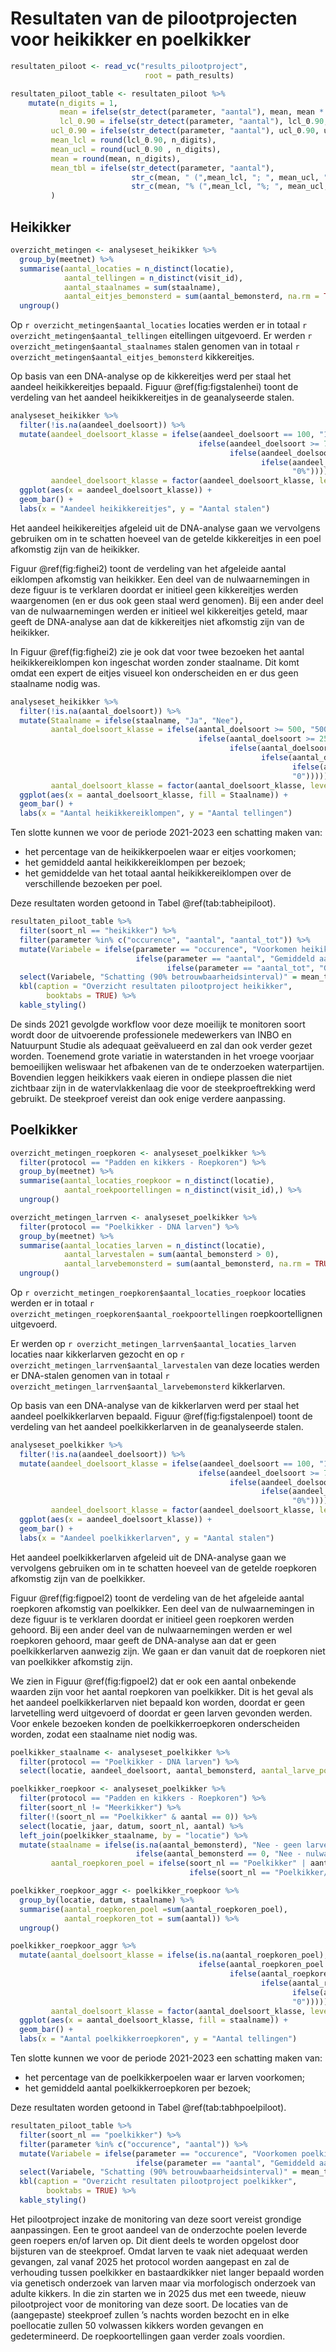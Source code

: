# Resultaten van de pilootprojecten voor heikikker en poelkikker {#pilootproject}

```r
resultaten_piloot <- read_vc("results_pilootproject",
                              root = path_results)

resultaten_piloot_table <- resultaten_piloot %>%
    mutate(n_digits = 1,
           mean = ifelse(str_detect(parameter, "aantal"), mean, mean * 100),
           lcl_0.90 = ifelse(str_detect(parameter, "aantal"), lcl_0.90, lcl_0.90 * 100),
         ucl_0.90 = ifelse(str_detect(parameter, "aantal"), ucl_0.90, ucl_0.90 * 100),
         mean_lcl = round(lcl_0.90, n_digits),
         mean_ucl = round(ucl_0.90 , n_digits),
         mean = round(mean, n_digits),
         mean_tbl = ifelse(str_detect(parameter, "aantal"), 
                           str_c(mean, " (",mean_lcl, "; ", mean_ucl, ")"),
                           str_c(mean, "% (",mean_lcl, "%; ", mean_ucl, "%)"))
         )
```

## Heikikker

```r
overzicht_metingen <- analyseset_heikikker %>%
  group_by(meetnet) %>%
  summarise(aantal_locaties = n_distinct(locatie),
            aantal_tellingen = n_distinct(visit_id),
            aantal_staalnames = sum(staalname),
            aantal_eitjes_bemonsterd = sum(aantal_bemonsterd, na.rm = TRUE)) %>%
  ungroup()
```

Op `r overzicht_metingen$aantal_locaties` locaties werden er in totaal `r overzicht_metingen$aantal_tellingen` eitellingen uitgevoerd.
Er werden `r overzicht_metingen$aantal_staalnames` stalen genomen van in totaal `r overzicht_metingen$aantal_eitjes_bemonsterd` kikkereitjes.

Op basis van een DNA-analyse op de kikkereitjes werd per staal het aandeel heikikkereitjes bepaald.
Figuur \@ref(fig:figstalenhei) toont de verdeling van het aandeel heikikkereitjes in de geanalyseerde stalen.

```r
analyseset_heikikker %>%
  filter(!is.na(aandeel_doelsoort)) %>%
  mutate(aandeel_doelsoort_klasse = ifelse(aandeel_doelsoort == 100, "100%",
                                          ifelse(aandeel_doelsoort >= 75, "75-99%",
                                                 ifelse(aandeel_doelsoort >= 25, "25-74%",
                                                        ifelse(aandeel_doelsoort > 0, "1-24%",
                                                               "0%")))),
         aandeel_doelsoort_klasse = factor(aandeel_doelsoort_klasse, levels = c("0%", "1-24%", "25-74%", "75-99%", "100%"))) %>%
  ggplot(aes(x = aandeel_doelsoort_klasse)) +
  geom_bar() +
  labs(x = "Aandeel heikikkereitjes", y = "Aantal stalen")
```

Het aandeel heikikereitjes afgeleid uit de DNA-analyse gaan we vervolgens gebruiken om in te schatten hoeveel van de getelde kikkereitjes in een poel afkomstig zijn van de heikikker.

Figuur \@ref(fig:fighei2) toont de verdeling van het afgeleide aantal eiklompen afkomstig van heikikker.
Een deel van de nulwaarnemingen in deze figuur is te verklaren doordat er initieel geen kikkereitjes werden waargenomen (en er dus ook geen staal werd genomen).
Bij een ander deel van de nulwaarnemingen werden er initieel wel kikkereitjes geteld, maar geeft de DNA-analyse aan dat de kikkereitjes niet afkomstig zijn van de heikikker.

In Figuur \@ref(fig:fighei2) zie je ook dat voor twee bezoeken het aantal heikikkereiklompen kon ingeschat worden zonder staalname.
Dit komt omdat een expert de eitjes visueel kon onderscheiden en er dus geen staalname nodig was.

```r
analyseset_heikikker %>%
  filter(!is.na(aantal_doelsoort)) %>%
  mutate(Staalname = ifelse(staalname, "Ja", "Nee"),
         aantal_doelsoort_klasse = ifelse(aantal_doelsoort >= 500, "500-1000",
                                          ifelse(aantal_doelsoort >= 250, "250-499",
                                                 ifelse(aantal_doelsoort >= 100, "100-249",
                                                        ifelse(aantal_doelsoort >= 25, "25-99",
                                                               ifelse(aantal_doelsoort >= 1, "1-24",
                                                               "0"))))),
         aantal_doelsoort_klasse = factor(aantal_doelsoort_klasse, levels = c("0", "1-24", "25-99", "100-249", "250-499", "500-1000"))) %>%
  ggplot(aes(x = aantal_doelsoort_klasse, fill = Staalname)) +
  geom_bar() +
  labs(x = "Aantal heikikkereiklompen", y = "Aantal tellingen")
```

Ten slotte kunnen we voor de periode 2021-2023 een schatting maken van:

-   het percentage van de heikikkerpoelen waar er eitjes voorkomen;
-   het gemiddeld aantal heikikkereiklompen per bezoek;
-   het gemiddelde van het totaal aantal heikikkereiklompen over de verschillende bezoeken per poel.

Deze resultaten worden getoond in Tabel \@ref(tab:tabheipiloot).

```r
resultaten_piloot_table %>%
  filter(soort_nl == "heikikker") %>%
  filter(parameter %in% c("occurence", "aantal", "aantal_tot")) %>%
  mutate(Variabele = ifelse(parameter == "occurence", "Voorkomen heikikkereiklompen",
                            ifelse(parameter == "aantal", "Gemiddeld aantal heikikkereiklompen per bezoek", 
                                   ifelse(parameter == "aantal_tot", "Gemiddelde van totaal aantal heikikkereiklompen per poel", NA)))) %>%
  select(Variabele, "Schatting (90% betrouwbaarheidsinterval)" = mean_tbl) %>%
  kbl(caption = "Overzicht resultaten pilootproject heikikker",
        booktabs = TRUE) %>%
  kable_styling()
```

De sinds 2021 gevolgde workflow voor deze moeilijk te monitoren soort wordt door de uitvoerende professionele medewerkers van INBO en Natuurpunt Studie als adequaat geëvalueerd en zal dan ook verder gezet worden.
Toenemend grote variatie in waterstanden in het vroege voorjaar bemoeilijken weliswaar het afbakenen van de te onderzoeken waterpartijen.
Bovendien leggen heikikkers vaak eieren in ondiepe plassen die niet zichtbaar zijn in de watervlakkenlaag die voor de steekproeftrekking werd gebruikt.
De steekproef vereist dan ook enige verdere aanpassing.

## Poelkikker

```r
overzicht_metingen_roepkoren <- analyseset_poelkikker %>%
  filter(protocol == "Padden en kikkers - Roepkoren") %>%
  group_by(meetnet) %>%
  summarise(aantal_locaties_roepkoor = n_distinct(locatie),
            aantal_roekpoortellingen = n_distinct(visit_id),) %>%
  ungroup()

overzicht_metingen_larrven <- analyseset_poelkikker %>%
  filter(protocol == "Poelkikker - DNA larven") %>%
  group_by(meetnet) %>%
  summarise(aantal_locaties_larven = n_distinct(locatie),
            aantal_larvestalen = sum(aantal_bemonsterd > 0),
            aantal_larvebemonsterd = sum(aantal_bemonsterd, na.rm = TRUE)) %>%
  ungroup()
```

Op `r overzicht_metingen_roepkoren$aantal_locaties_roepkoor` locaties werden er in totaal `r overzicht_metingen_roepkoren$aantal_roekpoortellingen` roepkoortellignen uitgevoerd.

Er werden op `r overzicht_metingen_larrven$aantal_locaties_larven` locaties naar kikkerlarven gezocht en op `r overzicht_metingen_larrven$aantal_larvestalen` van deze locaties werden er DNA-stalen genomen van in totaal `r overzicht_metingen_larrven$aantal_larvebemonsterd` kikkerlarven.

Op basis van een DNA-analyse van de kikkerlarven werd per staal het aandeel poelkikkerlarven bepaald.
Figuur \@ref(fig:figstalenpoel) toont de verdeling van het aandeel poelkikkerlarven in de geanalyseerde stalen.

```r
analyseset_poelkikker %>%
  filter(!is.na(aandeel_doelsoort)) %>%
  mutate(aandeel_doelsoort_klasse = ifelse(aandeel_doelsoort == 100, "100%",
                                          ifelse(aandeel_doelsoort >= 75, "75-99%",
                                                 ifelse(aandeel_doelsoort >= 25, "25-74%",
                                                        ifelse(aandeel_doelsoort > 0, "1-24%",
                                                               "0%")))),
         aandeel_doelsoort_klasse = factor(aandeel_doelsoort_klasse, levels = c("0%", "1-24%", "25-74%", "75-99%", "100%"))) %>%
  ggplot(aes(x = aandeel_doelsoort_klasse)) +
  geom_bar() +
  labs(x = "Aandeel poelkikkerlarven", y = "Aantal stalen")
```

Het aandeel poelkikkerlarven afgeleid uit de DNA-analyse gaan we vervolgens gebruiken om in te schatten hoeveel van de getelde roepkoren afkomstig zijn van de poelkikker.

Figuur \@ref(fig:figpoel2) toont de verdeling van de het afgeleide aantal roepkoren afkomstig van poelkikker.
Een deel van de nulwaarnemingen in deze figuur is te verklaren doordat er initieel geen roepkoren werden gehoord.
Bij een ander deel van de nulwaarnemingen werden er wel roepkoren gehoord, maar geeft de DNA-analyse aan dat er geen poelkikkerlarven aanwezig zijn.
We gaan er dan vanuit dat de roepkoren niet van poelkikker afkomstig zijn.

We zien in Figuur \@ref(fig:figpoel2) dat er ook een aantal onbekende waarden zijn voor het aantal roepkoren van poelkikker.
Dit is het geval als het aandeel poelkikkerlarven niet bepaald kon worden, doordat er geen larvetelling werd uitgevoerd of doordat er geen larven gevonden werden.
Voor enkele bezoeken konden de poelkikkerroepkoren onderscheiden worden, zodat een staalname niet nodig was.

```r

poelkikker_staalname <- analyseset_poelkikker %>%
  filter(protocol == "Poelkikker - DNA larven") %>%
  select(locatie, aandeel_doelsoort, aantal_bemonsterd, aantal_larve_poel = aantal)

poelkikker_roepkoor <- analyseset_poelkikker %>%
  filter(protocol == "Padden en kikkers - Roepkoren") %>%
  filter(soort_nl != "Meerkikker") %>%
  filter(!(soort_nl == "Poelkikker" & aantal == 0)) %>%
  select(locatie, jaar, datum, soort_nl, aantal) %>%
  left_join(poelkikker_staalname, by = "locatie") %>%
  mutate(staalname = ifelse(is.na(aantal_bemonsterd), "Nee - geen larventelling",
                            ifelse(aantal_bemonsterd == 0, "Nee - nulwaarneming larven", "Ja")),
         aantal_roepkoren_poel = ifelse(soort_nl == "Poelkikker" | aantal == 0, aantal, 
                                        ifelse(soort_nl == "Poelkikker/bastaardkikker", round(aantal * aandeel_doelsoort/100), NA)))

poelkikker_roepkoor_aggr <- poelkikker_roepkoor %>%
  group_by(locatie, datum, staalname) %>%
  summarise(aantal_roepkoren_poel =sum(aantal_roepkoren_poel),
            aantal_roepkoren_tot = sum(aantal)) %>%
  ungroup()

poelkikker_roepkoor_aggr %>%
  mutate(aantal_doelsoort_klasse = ifelse(is.na(aantal_roepkoren_poel), "onbekend",
                                          ifelse(aantal_roepkoren_poel >= 50, "50-100",
                                                 ifelse(aantal_roepkoren_poel >= 25, "25-49",
                                                        ifelse(aantal_roepkoren_poel >= 10, "10-24",
                                                               ifelse(aantal_roepkoren_poel >= 1, "1-9",
                                                               "0"))))),
         aantal_doelsoort_klasse = factor(aantal_doelsoort_klasse, levels = c("onbekend", "0", "1-9", "10-24", "25-49", "50-100"))) %>%
  ggplot(aes(x = aantal_doelsoort_klasse, fill = staalname)) +
  geom_bar() +
  labs(x = "Aantal poelkikkerroepkoren", y = "Aantal tellingen") 
```

Ten slotte kunnen we voor de periode 2021-2023 een schatting maken van:

-   het percentage van de poelkikkerpoelen waar er larven voorkomen;
-   het gemiddeld aantal poelkikkerroepkoren per bezoek;

Deze resultaten worden getoond in Tabel \@ref(tab:tabhpoelpiloot).

```r
resultaten_piloot_table %>%
  filter(soort_nl == "poelkikker") %>%
  filter(parameter %in% c("occurence", "aantal")) %>%
  mutate(Variabele = ifelse(parameter == "occurence", "Voorkomen poelkikkerlarven",
                            ifelse(parameter == "aantal", "Gemiddeld aantal poelkikkerroepkoren per bezoek", NA))) %>%
  select(Variabele, "Schatting (90% betrouwbaarheidsinterval)" = mean_tbl) %>%
  kbl(caption = "Overzicht resultaten pilootproject poelkikker",
        booktabs = TRUE) %>%
  kable_styling()
```

Het pilootproject inzake de monitoring van deze soort vereist grondige aanpassingen.
Een te groot aandeel van de onderzochte poelen leverde geen roepers en/of larven op.
Dit dient deels te worden opgelost door bijsturen van de steekproef.
Omdat larven te vaak niet adequaat werden gevangen, zal vanaf 2025 het protocol worden aangepast en zal de verhouding tussen poelkikker en bastaardkikker niet langer bepaald worden via genetisch onderzoek van larven maar via morfologisch onderzoek van adulte kikkers.
In die zin starten we in 2025 dus met een tweede, nieuw pilootproject voor de monitoring van deze soort.
De locaties van de (aangepaste) steekproef zullen ’s nachts worden bezocht en in elke poellocatie zullen 50 volwassen kikkers worden gevangen en gedetermineerd.
De roepkoortellingen gaan verder zoals voordien.

\pagebreak
